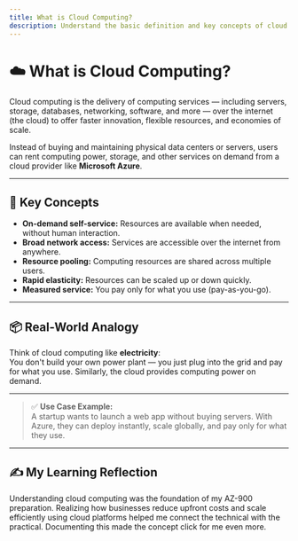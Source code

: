 ```yaml
---
title: What is Cloud Computing?
description: Understand the basic definition and key concepts of cloud computing.
---
```


# ☁️ What is Cloud Computing?

Cloud computing is the delivery of computing services — including servers, storage, databases, networking, software, and more — over the internet (the cloud) to offer faster innovation, flexible resources, and economies of scale.

Instead of buying and maintaining physical data centers or servers, users can rent computing power, storage, and other services on demand from a cloud provider like **Microsoft Azure**.

---

## 🧠 Key Concepts

- **On-demand self-service:** Resources are available when needed, without human interaction.
- **Broad network access:** Services are accessible over the internet from anywhere.
- **Resource pooling:** Computing resources are shared across multiple users.
- **Rapid elasticity:** Resources can be scaled up or down quickly.
- **Measured service:** You pay only for what you use (pay-as-you-go).

---

## 📦 Real-World Analogy

Think of cloud computing like **electricity**:  
You don't build your own power plant — you just plug into the grid and pay for what you use. Similarly, the cloud provides computing power on demand.

---

> ✅ **Use Case Example:**  
> A startup wants to launch a web app without buying servers. With Azure, they can deploy instantly, scale globally, and pay only for what they use.

---

## ✍️ My Learning Reflection

Understanding cloud computing was the foundation of my AZ-900 preparation. Realizing how businesses reduce upfront costs and scale efficiently using cloud platforms helped me connect the technical with the practical. Documenting this made the concept click for me even more.
